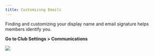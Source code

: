 ```yaml
---
title: Customizing Emails
---
```


Finding and customizing your display name and email signature helps members identify you.

**Go to Club Settings > Communications**

![](/images/customizing-emails-1-optim.jpg)
